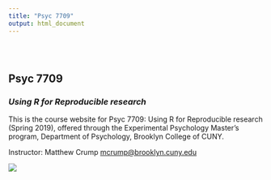 ```yaml
---
title: "Psyc 7709"
output: html_document
---
```


<style type="text/css">
.title {
  display: none;
}

#getting-started img {
  margin-right: 10px;
}

</style>

<div class="row" style="padding-top: 30px;">
<div class="col-sm-6">

# **Psyc 7709**

### *Using R for Reproducible research* {style="padding-top: 0px;"}

This is the course website for Psyc 7709: Using R for Reproducible research (Spring 2019), offered through the Experimental Psychology Master's program, Department of Psychology, Brooklyn College of CUNY.

Instructor: Matthew Crump [mcrump@brooklyn.cuny.edu](mcrump@brooklyn.cuny.edu)


</div>
<div class="col-sm-6">

![](images/RStudio.png)

</div>
</div>

